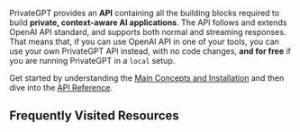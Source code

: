 PrivateGPT provides an **API** containing all the building blocks required to
build **private, context-aware AI applications**.
The API follows and extends OpenAI API standard, and supports both normal and streaming responses.
That means that, if you can use OpenAI API in one of your tools, you can use your own PrivateGPT API instead,
with no code changes, **and for free** if you are running PrivateGPT in a `local` setup.

Get started by understanding the [Main Concepts and Installation](/installation) and then dive into the [API Reference](/api-reference).

## Frequently Visited Resources

<Cards>
  <Card
    title="Main Concepts"
    icon="fa-solid fa-lines-leaning"
    href="/installation"
  />
  <Card
    title="API Reference"
    icon="fa-solid fa-code"
    href="/api-reference"
  />
  <Card
    title="Twitter"
    icon="fa-brands fa-twitter"
    href="https://twitter.com/PrivateGPT_AI"
  />
  <Card
    title="Discord Server"
    icon="fa-brands fa-discord"
    href="https://discord.gg/bK6mRVpErU"
  />
</Cards>

<br />